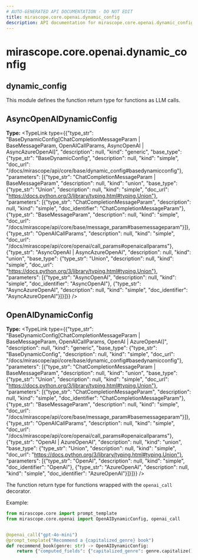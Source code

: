 ```yaml
---
# AUTO-GENERATED API DOCUMENTATION - DO NOT EDIT
title: mirascope.core.openai.dynamic_config
description: API documentation for mirascope.core.openai.dynamic_config
---
```


# mirascope.core.openai.dynamic_config

## <ApiType type="Module" path="core/openai/dynamic_config" symbolName="dynamic_config" /> dynamic_config

This module defines the function return type for functions as LLM calls.

## <ApiType type="Attribute" path="core/openai/dynamic_config" symbolName="AsyncOpenAIDynamicConfig" /> AsyncOpenAIDynamicConfig

**Type:** <TypeLink type={{"type_str": "BaseDynamicConfig[ChatCompletionMessageParam | BaseMessageParam, OpenAICallParams, AsyncOpenAI | AsyncAzureOpenAI]", "description": null, "kind": "generic", "base_type": {"type_str": "BaseDynamicConfig", "description": null, "kind": "simple", "doc_url": "/docs/mirascope/api/core/base/dynamic_config#basedynamicconfig"}, "parameters": [{"type_str": "ChatCompletionMessageParam | BaseMessageParam", "description": null, "kind": "union", "base_type": {"type_str": "Union", "description": null, "kind": "simple", "doc_url": "https://docs.python.org/3/library/typing.html#typing.Union"}, "parameters": [{"type_str": "ChatCompletionMessageParam", "description": null, "kind": "simple", "doc_identifier": "ChatCompletionMessageParam"}, {"type_str": "BaseMessageParam", "description": null, "kind": "simple", "doc_url": "/docs/mirascope/api/core/base/message_param#basemessageparam"}]}, {"type_str": "OpenAICallParams", "description": null, "kind": "simple", "doc_url": "/docs/mirascope/api/core/openai/call_params#openaicallparams"}, {"type_str": "AsyncOpenAI | AsyncAzureOpenAI", "description": null, "kind": "union", "base_type": {"type_str": "Union", "description": null, "kind": "simple", "doc_url": "https://docs.python.org/3/library/typing.html#typing.Union"}, "parameters": [{"type_str": "AsyncOpenAI", "description": null, "kind": "simple", "doc_identifier": "AsyncOpenAI"}, {"type_str": "AsyncAzureOpenAI", "description": null, "kind": "simple", "doc_identifier": "AsyncAzureOpenAI"}]}]}} />


## <ApiType type="Attribute" path="core/openai/dynamic_config" symbolName="OpenAIDynamicConfig" /> OpenAIDynamicConfig

**Type:** <TypeLink type={{"type_str": "BaseDynamicConfig[ChatCompletionMessageParam | BaseMessageParam, OpenAICallParams, OpenAI | AzureOpenAI]", "description": null, "kind": "generic", "base_type": {"type_str": "BaseDynamicConfig", "description": null, "kind": "simple", "doc_url": "/docs/mirascope/api/core/base/dynamic_config#basedynamicconfig"}, "parameters": [{"type_str": "ChatCompletionMessageParam | BaseMessageParam", "description": null, "kind": "union", "base_type": {"type_str": "Union", "description": null, "kind": "simple", "doc_url": "https://docs.python.org/3/library/typing.html#typing.Union"}, "parameters": [{"type_str": "ChatCompletionMessageParam", "description": null, "kind": "simple", "doc_identifier": "ChatCompletionMessageParam"}, {"type_str": "BaseMessageParam", "description": null, "kind": "simple", "doc_url": "/docs/mirascope/api/core/base/message_param#basemessageparam"}]}, {"type_str": "OpenAICallParams", "description": null, "kind": "simple", "doc_url": "/docs/mirascope/api/core/openai/call_params#openaicallparams"}, {"type_str": "OpenAI | AzureOpenAI", "description": null, "kind": "union", "base_type": {"type_str": "Union", "description": null, "kind": "simple", "doc_url": "https://docs.python.org/3/library/typing.html#typing.Union"}, "parameters": [{"type_str": "OpenAI", "description": null, "kind": "simple", "doc_identifier": "OpenAI"}, {"type_str": "AzureOpenAI", "description": null, "kind": "simple", "doc_identifier": "AzureOpenAI"}]}]}} />

The function return type for functions wrapped with the `openai_call` decorator.

Example:

```python
from mirascope.core import prompt_template
from mirascope.core.openai import OpenAIDynamicConfig, openai_call


@openai_call("gpt-4o-mini")
@prompt_template("Recommend a {capitalized_genre} book")
def recommend_book(genre: str) -> OpenAIDynamicConfig:
    return {"computed_fields": {"capitalized_genre": genre.capitalize()}}
```



